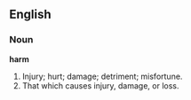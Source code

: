 ==English==

===Noun===

'''harm'''

#Injury; hurt; damage; detriment; misfortune.
#That which causes injury, damage, or loss.